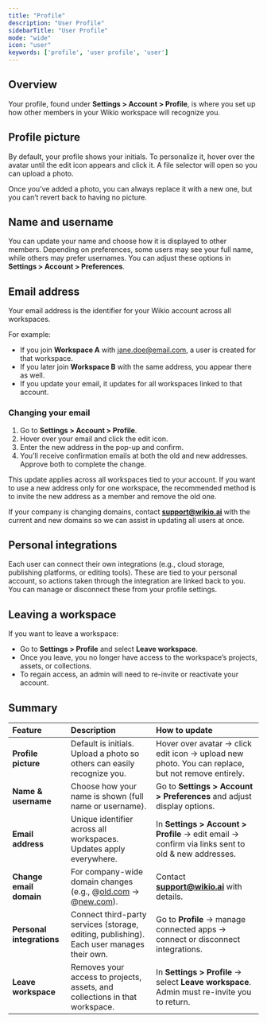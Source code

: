 ```yaml
---
title: "Profile"
description: "User Profile"
sidebarTitle: "User Profile"
mode: "wide"
icon: "user"
keywords: ['profile', 'user profile', 'user']
---
```


## Overview

Your profile, found under **Settings \> Account \> Profile**, is where you set up how other members in your Wikio workspace will recognize you.

## Profile picture

By default, your profile shows your initials. To personalize it, hover over the avatar until the edit icon appears and click it. A file selector will open so you can upload a photo.

Once you’ve added a photo, you can always replace it with a new one, but you can’t revert back to having no picture.

## Name and username

You can update your name and choose how it is displayed to other members. Depending on preferences, some users may see your full name, while others may prefer usernames. You can adjust these options in **Settings \> Account \> Preferences**.

## Email address

Your email address is the identifier for your Wikio account across all workspaces.

For example:

- If you join **Workspace A** with [jane.doe@email.com](mailto:jane.doe@email.com), a user is created for that workspace.
- If you later join **Workspace B** with the same address, you appear there as well.
- If you update your email, it updates for all workspaces linked to that account.

### Changing your email

1. Go to **Settings \> Account \> Profile**.
2. Hover over your email and click the edit icon.
3. Enter the new address in the pop-up and confirm.
4. You’ll receive confirmation emails at both the old and new addresses. Approve both to complete the change.

This update applies across all workspaces tied to your account. If you want to use a new address only for one workspace, the recommended method is to invite the new address as a member and remove the old one.

If your company is changing domains, contact [**support@wikio.ai**](mailto:support@wikio.ai) with the current and new domains so we can assist in updating all users at once.

## Personal integrations

Each user can connect their own integrations (e.g., cloud storage, publishing platforms, or editing tools). These are tied to your personal account, so actions taken through the integration are linked back to you. You can manage or disconnect these from your profile settings.

## Leaving a workspace

If you want to leave a workspace:

- Go to **Settings \> Profile** and select **Leave workspace**.
- Once you leave, you no longer have access to the workspace’s projects, assets, or collections.
- To regain access, an admin will need to re-invite or reactivate your account.

## Summary

| Feature                   | Description                                                                                      | How to update                                                                                       |
| :------------------------ | :----------------------------------------------------------------------------------------------- | :-------------------------------------------------------------------------------------------------- |
| **Profile picture**       | Default is initials. Upload a photo so others can easily recognize you.                          | Hover over avatar → click edit icon → upload new photo. You can replace, but not remove entirely.   |
| **Name & username**       | Choose how your name is shown (full name or username).                                           | Go to **Settings \> Account \> Preferences** and adjust display options.                            |
| **Email address**         | Unique identifier across all workspaces. Updates apply everywhere.                               | In **Settings \> Account \> Profile** → edit email → confirm via links sent to old & new addresses. |
| **Change email domain**   | For company-wide domain changes (e.g., @[old.com](http://old.com) → @[new.com](http://new.com)). | Contact [**support@wikio.ai**](mailto:support@wikio.ai) with details.                               |
| **Personal integrations** | Connect third-party services (storage, editing, publishing). Each user manages their own.        | Go to **Profile** → manage connected apps → connect or disconnect integrations.                     |
| **Leave workspace**       | Removes your access to projects, assets, and collections in that workspace.                      | In **Settings \> Profile** → select **Leave workspace**. Admin must re-invite you to return.        |